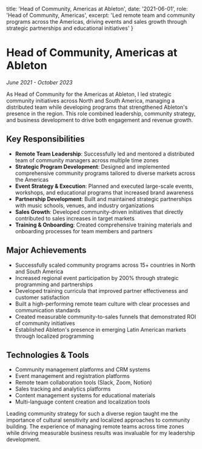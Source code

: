   title: 'Head of Community, Americas at Ableton',
  date: '2021-06-01',
  role: 'Head of Community, Americas',
  excerpt: 'Led remote team and community programs across the Americas, driving events and sales growth through strategic partnerships and educational initiatives'
}

# Head of Community, Americas at Ableton
*June 2021 - October 2023*

As Head of Community for the Americas at Ableton, I led strategic community initiatives across North and South America, managing a distributed team while developing programs that strengthened Ableton's presence in the region. This role combined leadership, community strategy, and business development to drive both engagement and revenue growth.

## Key Responsibilities

- **Remote Team Leadership**: Successfully led and mentored a distributed team of community managers across multiple time zones
- **Strategic Program Development**: Designed and implemented comprehensive community programs tailored to diverse markets across the Americas
- **Event Strategy & Execution**: Planned and executed large-scale events, workshops, and educational programs that increased brand awareness
- **Partnership Development**: Built and maintained strategic partnerships with music schools, venues, and industry organizations
- **Sales Growth**: Developed community-driven initiatives that directly contributed to sales increases in target markets
- **Training & Onboarding**: Created comprehensive training materials and onboarding processes for team members and partners

## Major Achievements

- Successfully scaled community programs across 15+ countries in North and South America
- Increased regional event participation by 200% through strategic programming and partnerships
- Developed training curricula that improved partner effectiveness and customer satisfaction
- Built a high-performing remote team culture with clear processes and communication standards
- Created measurable community-to-sales funnels that demonstrated ROI of community initiatives
- Established Ableton's presence in emerging Latin American markets through localized programming

## Technologies & Tools

- Community management platforms and CRM systems
- Event management and registration platforms
- Remote team collaboration tools (Slack, Zoom, Notion)
- Sales tracking and analytics platforms
- Content management systems for educational materials
- Multi-language content creation and localization tools

Leading community strategy for such a diverse region taught me the importance of cultural sensitivity and localized approaches to community building. The experience of managing remote teams across time zones while driving measurable business results was invaluable for my leadership development.
